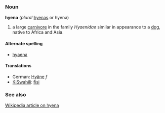 === Noun ===
'''hyena''' (''plural'' [[hyenas]] or hyena)

#a large [[carnivore]] in the family ''Hyaenidae'' similar in appearance to a [[dog]], native to Africa and Asia.

==== Alternate spelling ====
* [[hyaena]]

==== Translations ====
*German: [[Hyäne]] ''f''
*[[KiSwahili]]: [[fisi]]

===See also===
[[w:hyena|Wikipedia article on hyena]]
